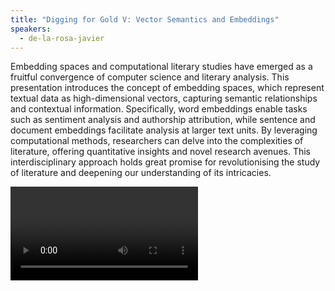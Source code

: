 ```yaml
---
title: "Digging for Gold V: Vector Semantics and Embeddings"
speakers:
  - de-la-rosa-javier
---
```

Embedding spaces and computational literary studies have emerged as a fruitful convergence of computer science and literary analysis. This presentation introduces the concept of embedding spaces, which represent textual data as high-dimensional vectors, capturing semantic relationships and contextual information. Specifically, word embeddings enable tasks such as sentiment analysis and authorship attribution, while sentence and document embeddings facilitate analysis at larger text units. By leveraging computational methods, researchers can delve into the complexities of literature, offering quantitative insights and novel research avenues. This interdisciplinary approach holds great promise for revolutionising the study of literature and deepening our understanding of its intricacies.

<Video provider="youtube" id="DOltUQQfrhI">
  Digging for Gold V: Vector Semantics and Embeddings
</Video>

